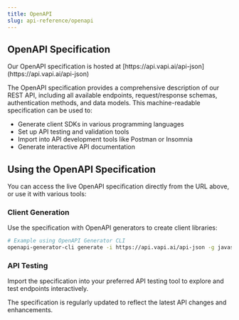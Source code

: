 ```yaml
---
title: OpenAPI
slug: api-reference/openapi
---
```


## OpenAPI Specification

<Check>
  Our OpenAPI specification is hosted at
  [https://api.vapi.ai/api-json](https://api.vapi.ai/api-json)
</Check>

The OpenAPI specification provides a comprehensive description of our REST API, including all available endpoints, request/response schemas, authentication methods, and data models. This machine-readable specification can be used to:

- Generate client SDKs in various programming languages
- Set up API testing and validation tools
- Import into API development tools like Postman or Insomnia
- Generate interactive API documentation

## Using the OpenAPI Specification

You can access the live OpenAPI specification directly from the URL above, or use it with various tools:

### Client Generation
Use the specification with OpenAPI generators to create client libraries:

```bash
# Example using OpenAPI Generator CLI
openapi-generator-cli generate -i https://api.vapi.ai/api-json -g javascript -o ./vapi-client
```

### API Testing
Import the specification into your preferred API testing tool to explore and test endpoints interactively.

The specification is regularly updated to reflect the latest API changes and enhancements.
